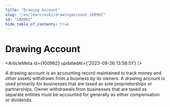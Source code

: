 ```yaml
---
title: "Drawing Account"
slug: "/en/learn/wiki/drawingaccount-100962"
id: "100962"
hide_table_of_contents: true
---
```



# Drawing Account

<ArticleMeta id={100962} updatedAt={'2023-09-26 13:58:51'} />
<div className='border-solid border-b border-t-0 my-4 border-[var(--ifm-color-gray-300)]' />

A drawing account is an accounting record maintained to track money and other assets withdrawn from a business by its owners. A drawing account is used primarily for businesses that are taxed as sole proprietorships or partnerships. Owner withdrawals from businesses that are taxed as separate entities must be accounted for generally as either compensation or dividends.
